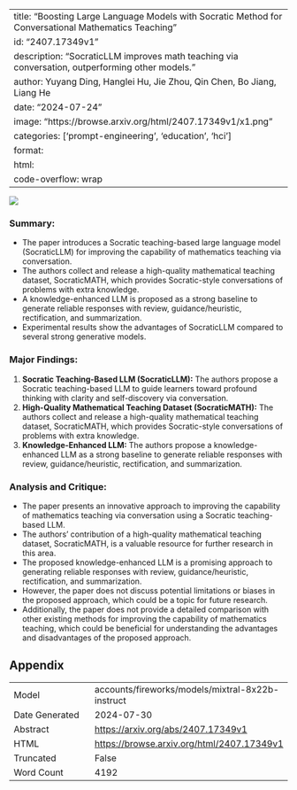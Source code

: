
---
title: "Boosting Large Language Models with Socratic Method for Conversational Mathematics Teaching"
id: "2407.17349v1"
description: "SocraticLLM improves math teaching via conversation, outperforming other models."
author: Yuyang Ding, Hanglei Hu, Jie Zhou, Qin Chen, Bo Jiang, Liang He
date: "2024-07-24"
image: "https://browse.arxiv.org/html/2407.17349v1/x1.png"
categories: ['prompt-engineering', 'education', 'hci']
format:
  html:
    code-overflow: wrap
---

![](https://browse.arxiv.org/html/2407.17349v1/x1.png)

### Summary:

- The paper introduces a Socratic teaching-based large language model (SocraticLLM) for improving the capability of mathematics teaching via conversation.
- The authors collect and release a high-quality mathematical teaching dataset, SocraticMATH, which provides Socratic-style conversations of problems with extra knowledge.
- A knowledge-enhanced LLM is proposed as a strong baseline to generate reliable responses with review, guidance/heuristic, rectification, and summarization.
- Experimental results show the advantages of SocraticLLM compared to several strong generative models.

### Major Findings:

1. **Socratic Teaching-Based LLM (SocraticLLM):** The authors propose a Socratic teaching-based LLM to guide learners toward profound thinking with clarity and self-discovery via conversation.
2. **High-Quality Mathematical Teaching Dataset (SocraticMATH):** The authors collect and release a high-quality mathematical teaching dataset, SocraticMATH, which provides Socratic-style conversations of problems with extra knowledge.
3. **Knowledge-Enhanced LLM:** The authors propose a knowledge-enhanced LLM as a strong baseline to generate reliable responses with review, guidance/heuristic, rectification, and summarization.

### Analysis and Critique:

- The paper presents an innovative approach to improving the capability of mathematics teaching via conversation using a Socratic teaching-based LLM.
- The authors' contribution of a high-quality mathematical teaching dataset, SocraticMATH, is a valuable resource for further research in this area.
- The proposed knowledge-enhanced LLM is a promising approach to generating reliable responses with review, guidance/heuristic, rectification, and summarization.
- However, the paper does not discuss potential limitations or biases in the proposed approach, which could be a topic for future research.
- Additionally, the paper does not provide a detailed comparison with other existing methods for improving the capability of mathematics teaching, which could be beneficial for understanding the advantages and disadvantages of the proposed approach.

## Appendix

|          |          |
|----------|----------|
| Model     | accounts/fireworks/models/mixtral-8x22b-instruct       |
| Date Generated     | 2024-07-30       |
| Abstract | [https://arxiv.org/abs/2407.17349v1](https://arxiv.org/abs/2407.17349v1)        |
| HTML     | [https://browse.arxiv.org/html/2407.17349v1](https://browse.arxiv.org/html/2407.17349v1)       |
| Truncated       | False       |
| Word Count       | 4192       |